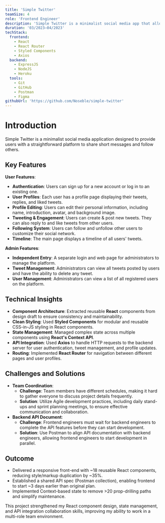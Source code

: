 ```yaml
---
title: 'Simple Twitter'
teamSize: 4
role: 'Frontend Engineer'
description: 'Simple Twitter is a minimalist social media app that allows users to post short messages and follow others.'
duration: '03/2023–04/2023'
techStack:
  frontend:
    - React
    - React Router
    - Styled Components
    - Axios
  backend:
    - ExpressJS
    - NodeJS
    - Heroku
  tools:
    - Git
    - GitHub
    - Postman
    - Figma
githubUrl: 'https://github.com/Noseble/simple-twitter'
---
```


# Introduction

Simple Twitter is a minimalist social media application designed to provide users with a straightforward platform to share short messages and follow others.

## Key Features

**User Features**:
- **Authentication**: Users can sign up for a new account or log in to an existing one.
- **User Profiles**: Each user has a profile page displaying their tweets, replies, and liked tweets.
- **Profile Editing**: Users can edit their personal information, including name, introduction, avatar, and background image.
- **Tweeting & Engagement**: Users can create & post new tweets. They can also reply to and like tweets from other users.
- **Following System**: Users can follow and unfollow other users to customize their social network.
- **Timeline**: The main page displays a timeline of all users' tweets.

**Admin Features**:
- **Independent Entry**: A separate login and web page for administrators to manage the platform.
- **Tweet Management**: Administrators can view all tweets posted by users and have the ability to delete any tweet.
- **User Management**: Administrators can view a list of all registered users on the platform.

## Technical Insights

- **Component Architecture**: Extracted reusable <b>React</b> components from design draft to ensure consistency and maintainability.
- **Clean Styling**: Used <b>Styled Components</b> for modular and reusable CSS-in-JS styling in React components.
- **State Management**: Managed complex state across multiple components using <b>React's Context API</b>.
- **API Integration**: Used <b>Axios</b> to handle HTTP requests to the backend server for user authentication, tweet management, and profile updates.
- **Routing**: Implemented <b>React Router</b> for navigation between different pages and user profiles.

## Challenges and Solutions

- **Team Coordination**:
  - **Challenge**: Team members have different schedules, making it hard to gather everyone to discuss project details frequently.
  - **Solution**: Utilize Agile development practices, including daily stand-ups and sprint planning meetings, to ensure effective communication and collaboration.
- **Backend API Document**:
  - **Challenge**: Frontend engineers must wait for backend engineers to complete the API features before they can start development.
  - **Solution**: Use Postman to align API documentation with backend engineers, allowing frontend engineers to start development in parallel.

## Outcome

- Delivered a responsive front-end with ~18 reusable React components, reducing style/markup duplication by ~35%.
- Established a shared API spec (Postman collection), enabling frontend to start ~3 days earlier than original plan.
- Implemented Context-based state to remove >20 prop-drilling paths and simplify maintenance.

This project strengthened my React component design, state management, and API integration collaboration skills, improving my ability to work in a multi-role team environment.
